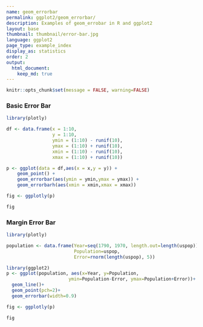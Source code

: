 ```yaml
---
name: geom_errorbar
permalink: ggplot2/geom_errorbar/
description: Examples of geom_errobar in R and ggplot2
layout: base
thumbnail: thumbnail/error-bar.jpg
language: ggplot2
page_type: example_index
display_as: statistics
order: 2
output:
  html_document:
    keep_md: true
---
```


```r
knitr::opts_chunk$set(message = FALSE, warning=FALSE)
```
### Basic Error Bar

```r
library(plotly)

df <- data.frame(x = 1:10,
                 y = 1:10,
                 ymin = (1:10) - runif(10),
                 ymax = (1:10) + runif(10),
                 xmin = (1:10) - runif(10),
                 xmax = (1:10) + runif(10))

p <- ggplot(data = df,aes(x = x,y = y)) + 
    geom_point() + 
    geom_errorbar(aes(ymin = ymin,ymax = ymax)) + 
    geom_errorbarh(aes(xmin = xmin,xmax = xmax))

fig <- ggplotly(p)

fig
```

### Margin Error Bar

```r
library(plotly)

population <- data.frame(Year=seq(1790, 1970, length.out=length(uspop)), 
                         Population=uspop, 
                         Error=rnorm(length(uspop), 5))

library(ggplot2)
p <- ggplot(population, aes(x=Year, y=Population, 
                       ymin=Population-Error, ymax=Population+Error))+
  geom_line()+
  geom_point(pch=2)+
  geom_errorbar(width=0.9)

fig <- ggplotly(p)

fig
```
